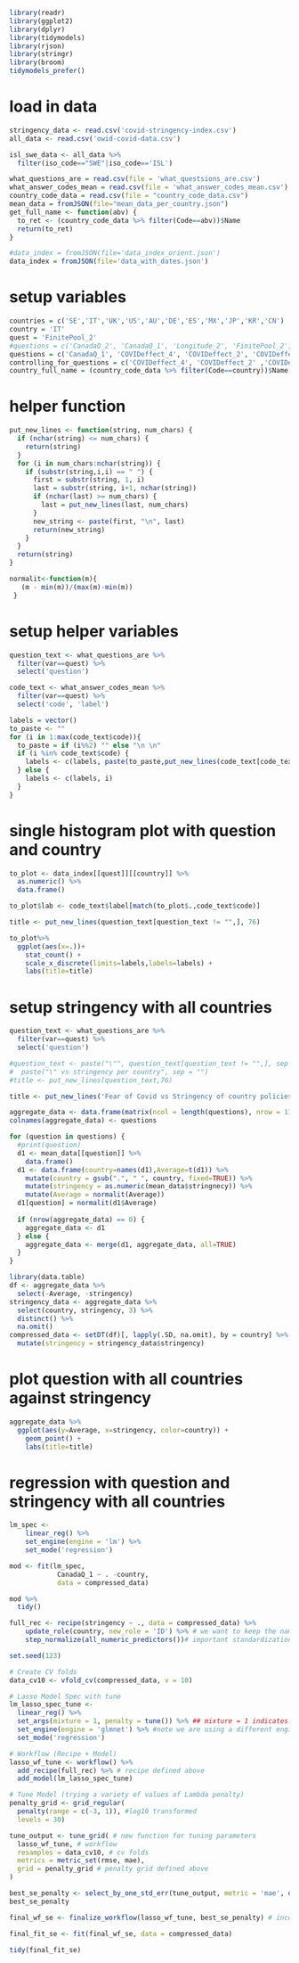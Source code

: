 ```r
library(readr)
library(ggplot2)
library(dplyr)
library(tidymodels)
library(rjson)
library(stringr)
library(broom)
tidymodels_prefer()
```

# load in data
```r
stringency_data <- read.csv('covid-stringency-index.csv')
all_data <- read.csv('owid-covid-data.csv')

isl_swe_data <- all_data %>%
  filter(iso_code=="SWE"|iso_code=='ISL')

what_questions_are = read.csv(file = 'what_questsions_are.csv')
what_answer_codes_mean = read.csv(file = 'what_answer_codes_mean.csv')
country_code_data = read.csv(file = "country_code_data.csv")
mean_data = fromJSON(file="mean_data_per_country.json")
get_full_name <- function(abv) {
  to_ret <- (country_code_data %>% filter(Code==abv))$Name
  return(to_ret)
}

#data_index = fromJSON(file='data_index_orient.json')
data_index = fromJSON(file='data_with_dates.json')
```

# setup variables
```r
countries = c('SE','IT','UK','US','AU','DE','ES','MX','JP','KR','CN')
country = 'IT'
quest = 'FinitePool_2'
#questions = c('CanadaQ_2', 'CanadaQ_1', 'Longitude_2', 'FinitePool_2', 'FinitePool_5', 'CanadaQ_3', 'Friends_8', 'Personal_8')
questions = c('CanadaQ_1', 'COVIDeffect_4', 'COVIDeffect_2', 'COVIDeffect_3', 'COVIDeffect_1')
controlling_for_questions = c('COVIDeffect_4', 'COVIDeffect_2' ,'COVIDeffect_3', 'COVIDeffect_1')
country_full_name = (country_code_data %>% filter(Code==country))$Name
```

# helper function
```r
put_new_lines <- function(string, num_chars) {
  if (nchar(string) <= num_chars) {
    return(string)
  }
  for (i in num_chars:nchar(string)) {
    if (substr(string,i,i) == " ") {
      first = substr(string, 1, i)
      last = substr(string, i+1, nchar(string))
      if (nchar(last) >= num_chars) {
        last = put_new_lines(last, num_chars)
      }
      new_string <- paste(first, "\n", last)
      return(new_string)
    }
  }
  return(string)
}

normalit<-function(m){
   (m - min(m))/(max(m)-min(m))
 }
```

# setup helper variables
```r
question_text <- what_questions_are %>%
  filter(var==quest) %>%
  select('question')

code_text <- what_answer_codes_mean %>%
  filter(var==quest) %>%
  select('code', 'label')

labels = vector()
to_paste <- ""
for (i in 1:max(code_text$code)){
  to_paste = if (i%%2) "" else "\n \n"
  if (i %in% code_text$code) {
    labels <- c(labels, paste(to_paste,put_new_lines(code_text[code_text$code==i,]$label,13)))
  } else {
    labels <- c(labels, i)
  }
}
```

# single histogram plot with question and country
```r
to_plot <- data_index[[quest]][[country]] %>%
  as.numeric() %>%
  data.frame()

to_plot$lab <- code_text$label[match(to_plot$.,code_text$code)]

title <- put_new_lines(question_text[question_text != "",], 76)

to_plot%>%
  ggplot(aes(x=.))+
    stat_count() +
    scale_x_discrete(limits=labels,labels=labels) +
    labs(title=title)
```

# setup stringency with all countries
```r
question_text <- what_questions_are %>%
  filter(var==quest) %>%
  select('question')

#question_text <- paste("\"", question_text[question_text != "",], sep = "") %>%
#  paste("\" vs stringency per country", sep = "")
#title <- put_new_lines(question_text,76)

title <- put_new_lines('Fear of Covid vs Stringency of country policies',76)

aggregate_data <- data.frame(matrix(ncol = length(questions), nrow = 11))
colnames(aggregate_data) <- questions

for (question in questions) {
  #print(question)
  d1 <- mean_data[[question]] %>%
    data.frame()
  d1 <- data.frame(country=names(d1),Average=t(d1)) %>%
    mutate(country = gsub(".", " ", country, fixed=TRUE)) %>%
    mutate(stringency = as.numeric(mean_data$stringnecy)) %>%
    mutate(Average = normalit(Average))
  d1[question] = normalit(d1$Average)
  
  if (nrow(aggregate_data) == 0) {
    aggregate_data <- d1
  } else {
    aggregate_data <- merge(d1, aggregate_data, all=TRUE)
  }
}

library(data.table)
df <- aggregate_data %>%
  select(-Average, -stringency)
stringency_data <- aggregate_data %>%
  select(country, stringency, 3) %>%
  distinct() %>%
  na.omit()
compressed_data <- setDT(df)[, lapply(.SD, na.omit), by = country] %>%
  mutate(stringency = stringency_data$stringency)
```


# plot question with all countries against stringency
``` r
aggregate_data %>%
  ggplot(aes(y=Average, x=stringency, color=country)) +
    geom_point() +
    labs(title=title)
```

# regression with question and stringency with all countries
```r
lm_spec <-
    linear_reg() %>% 
    set_engine(engine = 'lm') %>% 
    set_mode('regression')

mod <- fit(lm_spec,
            CanadaQ_1 ~ . -country,
            data = compressed_data)

mod %>%
  tidy()
```

```r
full_rec <- recipe(stringency ~ ., data = compressed_data) %>%
    update_role(country, new_role = 'ID') %>% # we want to keep the name of the car model but not as a predictor or outcome
    step_normalize(all_numeric_predictors())# important standardization step for LASSO

set.seed(123)

# Create CV folds
data_cv10 <- vfold_cv(compressed_data, v = 10)

# Lasso Model Spec with tune
lm_lasso_spec_tune <- 
  linear_reg() %>%
  set_args(mixture = 1, penalty = tune()) %>% ## mixture = 1 indicates Lasso
  set_engine(engine = 'glmnet') %>% #note we are using a different engine
  set_mode('regression') 

# Workflow (Recipe + Model)
lasso_wf_tune <- workflow() %>% 
  add_recipe(full_rec) %>% # recipe defined above
  add_model(lm_lasso_spec_tune) 

# Tune Model (trying a variety of values of Lambda penalty)
penalty_grid <- grid_regular(
  penalty(range = c(-3, 1)), #log10 transformed
  levels = 30)

tune_output <- tune_grid( # new function for tuning parameters
  lasso_wf_tune, # workflow
  resamples = data_cv10, # cv folds
  metrics = metric_set(rmse, mae),
  grid = penalty_grid # penalty grid defined above
)

best_se_penalty <- select_by_one_std_err(tune_output, metric = 'mae', desc(penalty)) # choose largest penalty value within 1 se of the lowest cv mae
best_se_penalty

final_wf_se <- finalize_workflow(lasso_wf_tune, best_se_penalty) # incorporates penalty value to workflow

final_fit_se <- fit(final_wf_se, data = compressed_data)

tidy(final_fit_se)

```


